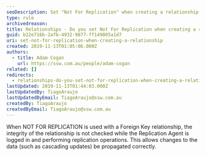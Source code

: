 ```yaml
---
seoDescription: Set "Not For Replication" when creating a relationship to ensure data integrity during replication operations.
type: rule
archivedreason:
title: Relationships - Do you set Not For Replication when creating a relationship?
guid: b22e716b-2afb-4932-9877-ff149005a1d7
uri: set-not-for-replication-when-creating-a-relationship
created: 2019-11-13T01:05:06.000Z
authors:
  - title: Adam Cogan
    url: https://ssw.com.au/people/adam-cogan
related: []
redirects:
  - relationships-do-you-set-not-for-replication-when-creating-a-relationship
lastUpdated: 2019-11-13T01:44:03.000Z
lastUpdatedBy: TiagoAraujo
lastUpdatedByEmail: TiagoAraujo@ssw.com.au
createdBy: TiagoAraujo
createdByEmail: TiagoAraujo@ssw.com.au
---
```


When NOT FOR REPLICATION is used with a Foreign Key relationship, the integrity of the relationship is not checked while the Replication Agent is logged in and performing replication operations. This allows changes to the data (such as cascading updates) be propagated correctly.
